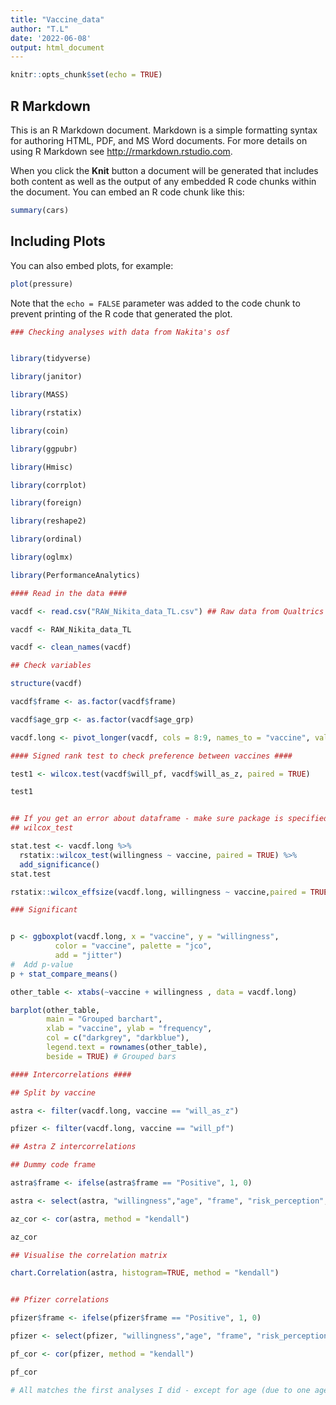 ```yaml
---
title: "Vaccine_data"
author: "T.L"
date: '2022-06-08'
output: html_document
---
```


```r
knitr::opts_chunk$set(echo = TRUE)
```

## R Markdown

This is an R Markdown document. Markdown is a simple formatting syntax for authoring HTML, PDF, and MS Word documents. For more details on using R Markdown see <http://rmarkdown.rstudio.com>.

When you click the **Knit** button a document will be generated that includes both content as well as the output of any embedded R code chunks within the document. You can embed an R code chunk like this:

```r
summary(cars)
```

## Including Plots

You can also embed plots, for example:

```r
plot(pressure)
```

Note that the `echo = FALSE` parameter was added to the code chunk to prevent printing of the R code that generated the plot.

```r
### Checking analyses with data from Nakita's osf


library(tidyverse)

library(janitor)

library(MASS)

library(rstatix)

library(coin)

library(ggpubr)

library(Hmisc)

library(corrplot)

library(foreign)

library(reshape2)

library(ordinal)

library(oglmx)

library(PerformanceAnalytics)

```


```r
#### Read in the data ####

vacdf <- read.csv("RAW_Nikita_data_TL.csv") ## Raw data from Qualtrics

vacdf <- RAW_Nikita_data_TL

vacdf <- clean_names(vacdf)

## Check variables

structure(vacdf)

vacdf$frame <- as.factor(vacdf$frame)

vacdf$age_grp <- as.factor(vacdf$age_grp)

vacdf.long <- pivot_longer(vacdf, cols = 8:9, names_to = "vaccine", values_to = "willingness")

```


```r

#### Signed rank test to check preference between vaccines ####

test1 <- wilcox.test(vacdf$will_pf, vacdf$will_as_z, paired = TRUE)

test1


## If you get an error about dataframe - make sure package is specified for
## wilcox_test

stat.test <- vacdf.long %>% 
  rstatix::wilcox_test(willingness ~ vaccine, paired = TRUE) %>%
  add_significance()
stat.test

rstatix::wilcox_effsize(vacdf.long, willingness ~ vaccine,paired = TRUE)

### Significant


p <- ggboxplot(vacdf.long, x = "vaccine", y = "willingness",
          color = "vaccine", palette = "jco",
          add = "jitter")
#  Add p-value
p + stat_compare_means()

other_table <- xtabs(~vaccine + willingness , data = vacdf.long) 

barplot(other_table,
        main = "Grouped barchart",
        xlab = "vaccine", ylab = "frequency",
        col = c("darkgrey", "darkblue"),
        legend.text = rownames(other_table),
        beside = TRUE) # Grouped bars

```


```r

#### Intercorrelations ####

## Split by vaccine

astra <- filter(vacdf.long, vaccine == "will_as_z")

pfizer <- filter(vacdf.long, vaccine == "will_pf")

## Astra Z intercorrelations

## Dummy code frame

astra$frame <- ifelse(astra$frame == "Positive", 1, 0)

astra <- select(astra, "willingness","age", "frame", "risk_perception", "bis", "bas", "vax")

az_cor <- cor(astra, method = "kendall")

az_cor

## Visualise the correlation matrix

chart.Correlation(astra, histogram=TRUE, method = "kendall")


## Pfizer correlations

pfizer$frame <- ifelse(pfizer$frame == "Positive", 1, 0)

pfizer <- select(pfizer, "willingness","age", "frame", "risk_perception", "bis", "bas", "vax")

pf_cor <- cor(pfizer, method = "kendall")

pf_cor

# All matches the first analyses I did - except for age (due to one age of 1982)

```






